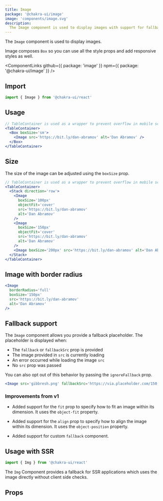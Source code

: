 ```yaml
---
title: Image
package: '@chakra-ui/image'
image: 'components/image.svg'
description:
  The Image component is used to display images with support for fallback.
---
```


The `Image` component is used to display images.

Image composes `Box` so you can use all the style props and add responsive
styles as well.

<ComponentLinks
  github={{ package: 'image' }}
  npm={{ package: '@chakra-ui/image' }}
/>

<carbon-ad></carbon-ad>

## Import

```js
import { Image } from '@chakra-ui/react'
```

## Usage

```jsx
// TableContainer is used as a wrapper to prevent overflow in mobile screens
<TableContainer>
  <Box boxSize='sm'>
    <Image src='https://bit.ly/dan-abramov' alt='Dan Abramov' />
  </Box>
</TableContainer>
```

## Size

The size of the image can be adjusted using the `boxSize` prop.

```jsx
// TableContainer is used as a wrapper to prevent overflow in mobile screens
<TableContainer>
  <Stack direction='row'>
    <Image
      boxSize='100px'
      objectFit='cover'
      src='https://bit.ly/dan-abramov'
      alt='Dan Abramov'
    />
    <Image
      boxSize='150px'
      objectFit='cover'
      src='https://bit.ly/dan-abramov'
      alt='Dan Abramov'
    />
    <Image boxSize='200px' src='https://bit.ly/dan-abramov' alt='Dan Abramov' />
  </Stack>
</TableContainer>
```

## Image with border radius

```jsx
<Image
  borderRadius='full'
  boxSize='150px'
  src='https://bit.ly/dan-abramov'
  alt='Dan Abramov'
/>
```

## Fallback support

The `Image` component allows you provide a fallback placeholder. The placeholder
is displayed when:

- The `fallback` or `fallbackSrc` prop is provided
- The image provided in `src` is currently loading
- An error occurred while loading the image `src`
- No `src` prop was passed

You can also opt out of this behavior by passing the `ignoreFallback` prop.

```jsx
<Image src='gibbresh.png' fallbackSrc='https://via.placeholder.com/150' />
```

### Improvements from v1

- Added support for the `fit` prop to specify how to fit an image within its
  dimension. It uses the `object-fit` property.

- Added support for the `align` prop to specify how to align the image within
  its dimension. It uses the `object-position` property.

- Added support for custom `fallback` component.

## Usage with SSR

```js
import { Img } from '@chakra-ui/react'
```

The `Img` Component provides a fallback for SSR applications which uses the
image directly without client side checks.

## Props

<PropsTable of='Image' />
